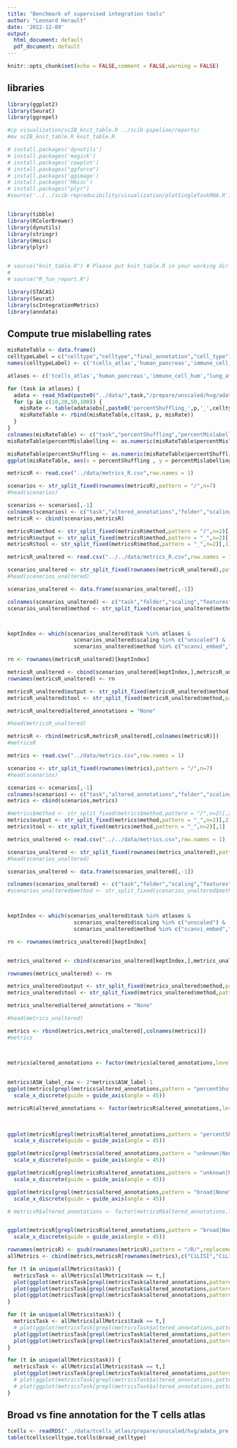 ```yaml
---
title: "Benchmark of supervised integration tools"
author: "Leonard Herault"
date: '2022-12-09'
output:
  html_document: default
  pdf_document: default
---
```


```r
knitr::opts_chunk$set(echo = FALSE,comment = FALSE,warning = FALSE)
```

## libraries

```r
library(ggplot2)
library(Seurat)
library(ggrepel)
```




```bash
#cp visualization/scIB_knit_table.R ../scib-pipeline/reports/
#mv scIB_knit_table.R knit_table.R
```

```r
# install.packages('dynutils')
# install.packages('magick')
# install.packages('cowplot')
# install.packages("ggforce")
# install.packages('ggimage')
# install.packages('Hmisc')
# install.packages("plyr")
#source('../../scib-reproducibility/visualization/plotSingleTaskRNA.R')


library(tibble)
library(RColorBrewer)
library(dynutils)
library(stringr)
library(Hmisc)
library(plyr)


# source("knit_table.R") # Please put knit_table.R in your working dir
# 
# source("R_fun_report.R")


```

```r
library(STACAS)
library(Seurat)
library(scIntegrationMetrics)
library(anndata)
```

## Compute true mislabelling rates
```r
misRateTable <- data.frame()
celltypeLabel = c("celltype","celltype","final_annotation","cell_type")
names(celltypeLabel) <- c('tcells_atlas','human_pancreas','immune_cell_hum',"lung_atlas")

atlases <- c('tcells_atlas','human_pancreas','immune_cell_hum',"lung_atlas")

for (task in atlases) {
  adata <- read_h5ad(paste0("../data/",task,"/prepare/unscaled/hvg/adata_pre.h5ad"))
  for (p in c(10,20,50,100)) {
    misRate <- table(adata$obs[,paste0('percentShuffling_',p,'_',celltypeLabel[task])] == adata$obs[,celltypeLabel[task]])[1]/length(adata$obs[,celltypeLabel[task]])
    misRateTable <- rbind(misRateTable,c(task, p, misRate))
  }
}
colnames(misRateTable) <- c("task","percentShuffling","percentMislabelling")
misRateTable$percentMislabelling <- as.numeric(misRateTable$percentMislabelling)

misRateTable$percentShuffling <- as.numeric(misRateTable$percentShuffling)
ggplot(misRateTable, aes(x = percentShuffling , y = percentMislabelling, fill = task)) + geom_bar(stat="identity", color="black", position=position_dodge())
```




```r
metricsR <- read.csv("../data/metrics_R.csv",row.names = 1)

scenarios <- str_split_fixed(rownames(metricsR),pattern = "/",n=7)
#head(scenarios)

scenarios <- scenarios[,-1]
colnames(scenarios) <- c("task","altered_annotations","folder","scaling","features","method")
metricsR <- cbind(scenarios,metricsR)

metricsR$method <- str_split_fixed(metricsR$method,pattern = "/",n=2)[,2]
metricsR$output <- str_split_fixed(metricsR$method,pattern = "_",n=2)[,2]
metricsR$tool <- str_split_fixed(metricsR$method,pattern = "_",n=2)[,1]

metricsR_unaltered <- read.csv("../../data/metrics_R.csv",row.names = 1)

scenarios_unaltered <- str_split_fixed(rownames(metricsR_unaltered),pattern = "/",n=6)
#head(scenarios_unaltered)

scenarios_unaltered <- data.frame(scenarios_unaltered[,-1])

colnames(scenarios_unaltered) <- c("task","folder","scaling","features","method")
scenarios_unaltered$method <- str_split_fixed(scenarios_unaltered$method,pattern = "/",n=2)[,2]



keptIndex <- which(scenarios_unaltered$task %in% atlases &
                     scenarios_unaltered$scaling %in% c("unscaled") &
                     scenarios_unaltered$method %in% c("scanvi_embed","scvi_embed","semiSupSTACAS_embed","STACAS_embed","scgen_full","unintegrated_full"))

rn <- rownames(metricsR_unaltered)[keptIndex]

metricsR_unaltered <- cbind(scenarios_unaltered[keptIndex,],metricsR_unaltered[keptIndex,])
rownames(metricsR_unaltered) <- rn

metricsR_unaltered$output <- str_split_fixed(metricsR_unaltered$method,pattern = "_",n=2)[,2]
metricsR_unaltered$tool <- str_split_fixed(metricsR_unaltered$method,pattern = "_",n=2)[,1]

metricsR_unaltered$altered_annotations = "None"

#head(metricsR_unaltered)

metricsR <- rbind(metricsR,metricsR_unaltered[,colnames(metricsR)])
#metricsR
```




```r
metrics <- read.csv("../data/metrics.csv",row.names = 1)

scenarios <- str_split_fixed(rownames(metrics),pattern = "/",n=7)
#head(scenarios)

scenarios <- scenarios[,-1]
colnames(scenarios) <- c("task","altered_annotations","folder","scaling","features","method")
metrics <- cbind(scenarios,metrics)

#metrics$method <- str_split_fixed(metrics$method,pattern = "/",n=2)[,2]
metrics$output <- str_split_fixed(metrics$method,pattern = "_",n=2)[,2]
metrics$tool <- str_split_fixed(metrics$method,pattern = "_",n=2)[,1]

metrics_unaltered <- read.csv("../../data/metrics.csv",row.names = 1)

scenarios_unaltered <- str_split_fixed(rownames(metrics_unaltered),pattern = "/",n=6)
#head(scenarios_unaltered)

scenarios_unaltered <- data.frame(scenarios_unaltered[,-1])

colnames(scenarios_unaltered) <- c("task","folder","scaling","features","method")
#scenarios_unaltered$method <- str_split_fixed(scenarios_unaltered$method,pattern = "/",n=2)[,2]



keptIndex <- which(scenarios_unaltered$task %in% atlases &
                     scenarios_unaltered$scaling %in% c("unscaled") &
                     scenarios_unaltered$method %in% c("scanvi_embed","scvi_embed","semiSupSTACAS_embed","STACAS_embed","scgen_full","unintegrated_full"))

rn <- rownames(metrics_unaltered)[keptIndex]


metrics_unaltered <- cbind(scenarios_unaltered[keptIndex,],metrics_unaltered[keptIndex,])

rownames(metrics_unaltered) <- rn

metrics_unaltered$output <- str_split_fixed(metrics_unaltered$method,pattern = "_",n=2)[,2]
metrics_unaltered$tool <- str_split_fixed(metrics_unaltered$method,pattern = "_",n=2)[,1]

metrics_unaltered$altered_annotations = "None"

#head(metrics_unaltered)

metrics <- rbind(metrics,metrics_unaltered[,colnames(metrics)])
#metrics




```

```r
metrics$altered_annotations <- factor(metrics$altered_annotations,levels = c("None", "broad",
                                                                             "percentShuffling_10","percentShuffling_20","percentShuffling_50","percentShuffling_100",
                                                                             "unknown_10", "unknown_20","unknown_50","unknown_100"))
metrics$ASW_label_raw <- 2*metrics$ASW_label-1
ggplot(metrics[grepl(metrics$altered_annotations,pattern = "percentShuffling|None"),],aes(x = altered_annotations,color=method,y=ASW_label_raw,group = method)) +geom_point()+ geom_line() +  facet_wrap('~task') +
  scale_x_discrete(guide = guide_axis(angle = 45))
```
```r
metricsR$altered_annotations <- factor(metricsR$altered_annotations,levels = c("None", "broad",
                                                                             "percentShuffling_10","percentShuffling_20","percentShuffling_50","percentShuffling_100",
                                                                             "unknown_10", "unknown_20","unknown_50","unknown_100"))

ggplot(metricsR[grepl(metricsR$altered_annotations,pattern = "percentShuffling|None"),],aes(x = altered_annotations,color=method,y=CiLISI,group = method)) +geom_point()+ geom_line() +  facet_wrap('~task') +
  scale_x_discrete(guide = guide_axis(angle = 45))
```

```r
ggplot(metrics[grepl(metrics$altered_annotations,pattern = "unknown|None"),],aes(x = altered_annotations,color=method,y=ASW_label_raw,group = method)) +geom_point()+ geom_line() +  facet_wrap('~task') +
  scale_x_discrete(guide = guide_axis(angle = 45))
```
```r
ggplot(metricsR[grepl(metricsR$altered_annotations,pattern = "unknown|None"),],aes(x = altered_annotations,color=method,y=CiLISI,group = method)) +geom_point()+ geom_line() +  facet_wrap('~task') +
  scale_x_discrete(guide = guide_axis(angle = 45))
```
```r

ggplot(metrics[grepl(metrics$altered_annotations,pattern = "broad|None"),],aes(x = altered_annotations,color=method,y=ASW_label_raw,group = method)) +geom_point()+ geom_line() +  facet_wrap('~task') +
  scale_x_discrete(guide = guide_axis(angle = 45))
```


```r
# metricsR$altered_annotations <- factor(metricsR$altered_annotations,levels = sort(unique(metricsR$altered_annotations)))


ggplot(metricsR[grepl(metricsR$altered_annotations,pattern = "broad|None"),],aes(x = altered_annotations,color=method,y=CiLISI,group = method)) +geom_point()+ geom_line() +  facet_wrap('~task') +
  scale_x_discrete(guide = guide_axis(angle = 45))
```




```r
rownames(metricsR) <- gsub(rownames(metricsR),pattern = "/R/",replacement = "/")
allMetrics <- cbind(metrics,metricsR[rownames(metrics),c("CiLISI","CiLISI_means")])
```



```r

for (t in unique(allMetrics$task)) {
  metricsTask <- allMetrics[allMetrics$task == t,]
  plot(ggplot(metricsTask[grepl(metricsTask$altered_annotations,pattern = "broad|None"),],aes(x = CiLISI, y= ASW_label_raw, color = method, group = method)) +geom_point() + facet_wrap(c("task","altered_annotations"), ncol = 4)+theme(legend.position = "bottom"))
  plot(ggplot(metricsTask[grepl(metricsTask$altered_annotations,pattern = "unknown|None"),],aes(x = CiLISI, y= ASW_label_raw, color = method, group = method)) +geom_point() + facet_wrap(c("task","altered_annotations"), ncol = 4)+theme(legend.position = "bottom"))
  plot(ggplot(metricsTask[grepl(metricsTask$altered_annotations,pattern = "percentShuffling|None"),],aes(x = CiLISI, y= ASW_label_raw, color = method, group = method)) +geom_point() + facet_wrap(c("task","altered_annotations"), ncol = 4)+theme(legend.position = "bottom"))
}
```
```r

for (t in unique(allMetrics$task)) {
  metricsTask <- allMetrics[allMetrics$task == t,]
  # plot(ggplot(metricsTask[grepl(metricsTask$altered_annotations,pattern = "broad|None"),],aes(x = CiLISI, y= ASW_label_raw, color = method, group = method)) +geom_point() + facet_wrap(c("task","altered_annotations"), ncol = 5)+theme(legend.position = "bottom"))
  plot(ggplot(metricsTask[grepl(metricsTask$altered_annotations,pattern = "unknown|None"),],aes(x = CiLISI, y= ASW_label_raw, color = method, group = method)) +geom_point() + facet_wrap(c("task","altered_annotations"), ncol = 5)+theme(legend.position = "bottom"))
  plot(ggplot(metricsTask[grepl(metricsTask$altered_annotations,pattern = "percentShuffling|None"),],aes(x = CiLISI, y= ASW_label_raw, color = method, group = method)) +geom_point() + facet_wrap(c("task","altered_annotations"), ncol = 5)+theme(legend.position = "bottom"))
}
```

```r
for (t in unique(allMetrics$task)) {
  metricsTask <- allMetrics[allMetrics$task == t,]
  plot(ggplot(metricsTask[grepl(metricsTask$altered_annotations,pattern = "broad|None"),],aes(x = CiLISI, y= ASW_label_raw, color = method, group = method)) +geom_point() + facet_wrap(c("task","altered_annotations"), ncol = 5)+theme(legend.position = "bottom"))
  # plot(ggplot(metricsTask[grepl(metricsTask$altered_annotations,pattern = "unknown|None"),],aes(x = CiLISI, y= ASW_label_raw, color = method, group = method)) +geom_point() + facet_wrap(c("task","altered_annotations"), ncol = 5)+theme(legend.position = "bottom"))
  # plot(ggplot(metricsTask[grepl(metricsTask$altered_annotations,pattern = "percentShuffling|None"),],aes(x = CiLISI, y= ASW_label_raw, color = method, group = method)) +geom_point() + facet_wrap(c("task","altered_annotations"), ncol = 5)+theme(legend.position = "bottom"))
}
```


## Broad vs fine annotation for the T cells atlas
```r
tcells <- readRDS("../data/tcells_atlas/prepare/unscaled/hvg/adata_pre.RDS")
table(tcells$celltype,tcells$broad_celltype)
```




